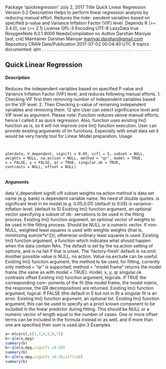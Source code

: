 Package ‘quickregression’
July 2, 2017
Title Quick Linear Regression
Version 0.2
Description Helps to perform linear regression analysis by reducing manual effort. Reduces the inde-
pendent variables based on specified p-value and Variance Inflation Factor (VIF) level.
Depends R (>= 3.4.0), car (>= 2.1)
License GPL-3
Encoding UTF-8
LazyData true
RoxygenNote 6.0.1.9000
NeedsCompilation no
Author Darshan Maniyar [aut, cre]
Maintainer Darshan Maniyar <maniyar.darshan@gmail.com>
Repository CRAN
Date/Publication 2017-07-02 00:04:40 UTC
R topics documented:
qlm . . . . . . . . . . . . . . . . . . . . . . . . . . . . . . . . . . . . . . . . . . . . .


## Quick Linear Regression

#### Description

Reduces the independent variables based on specified P value and Variance Inflation Factor (VIF)
level, and reduces following manual efforts.
1. Checking VIF first then removing number of independent variables based on the VIF level.
2. Then Checking p-value of remaining independent variables and removing them.
12
qlm
User can select significance level and VIF level as argument.
Please note: Function reduces above manual efforts, hence I called it as quick regression.
Also, function uses existing lm() function as is, so it will not improve core lm() function execution.
User can provide existing arguments of lm functions.
Especially with small data set it would be very handy tool for Linear Model preparation.
Usage

<pre><code>

qlm(data, V_dependent, signifi = 0.05, vifl = 5, subset = NULL,
weights = NULL, na.action = NULL, method = "qr", model = TRUE,
x = FALSE, y = FALSE, qr = TRUE, singular.ok = TRUE,
contrasts = NULL, offset = NULL)

</code></pre>

#### Arguments
data
V_dependent
signifi
vifl
subset
weights
na.action
method
is data set name (e.g. bank)
is dependent variable name. No need of double quotes.
is significant level in lm model.(e.g. 0.05,0.01) (default to 0.05)
is variance-inflation level. (default to 5)
Existing lm() function argument, an optional vector specifying a subset of ob-
servations to be used in the fitting process.
Existing lm() function argument, an optional vector of weights to be used in the
fitting process. Should be NULL or a numeric vector. If non-NULL, weighted
least squares is used with weights weights (that is, minimizing sum(w*e^2));
otherwise ordinary least squares is used.
Existing lm() function argument, a function which indicates what should happen
when the data contain NAs. The default is set by the na.action setting of options,
and is na.fail if that is unset. The ‘factory-fresh’ default is na.omit. Another
possible value is NULL, no action. Value na.exclude can be useful.
Existing lm() function argument, the method to be used; for fitting, currently
only method = "qr" is supported; method = "model.frame" returns the model
frame (the same as with model = TRUE).
model, x, y, qr
singular.ok
contrasts
offset
Existing lm() function argument, logicals. If TRUE the corresponding com-
ponents of the fit (the model frame, the model matrix, the response, the QR
decomposition) are returned.
Existing lm() function argument, logical. If FALSE (the default in S but not in
R) a singular fit is an error.
Existing lm() function argument, an optional list.
Existing lm() function argument, this can be used to specify an a priori known
component to be included in the linear predictor during fitting. This should be
NULL or a numeric vector of length equal to the number of cases. One or more
offset terms can be included in the formula instead or as well, and if more than
one are specified their sum is used.qlm
3
Examples
```r
a<-mtcars[,c(1,3,4,5,6,7)]
b<-qlm(a,mpg)
summary(b)
b<-qlm(a,mpg,signifi =0.20)
summary(b)
b<-qlm(a,mpg,signifi =0.20,vifl=20)
summary(b)
```
